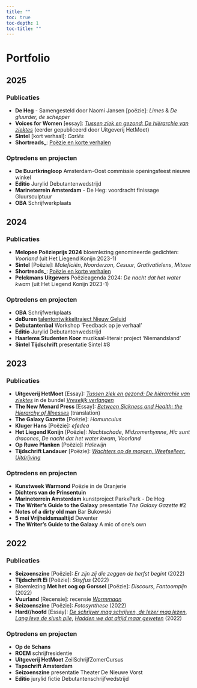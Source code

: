 ```yaml
---
title: ""
toc: true
toc-depth: 1
toc-title: ""
---
```


# Portfolio

## 2025

### Publicaties
- **De Heg** - Samengesteld door Naomi Jansen [poëzie]: *Limes* & *De gluurder, de schepper*
- **Voices for Women** [essay]: [*Tussen ziek en gezond: De hiërarchie van ziektes*](https://voicesforwomen.nl/blog/tussen-ziek-en-gezond-de-hierarchie-van-ziektes/) (eerder gepubliceerd door Uitgeverij HetMoet)
- **Sintel** [kort verhaal]: *Cariës*
- **Shortreads_**: [Poëzie en korte verhalen](https://shortreads.nl/auteur/emmalauras/) 

### Optredens en projecten
- **De Buurtkringloop** Amsterdam-Oost commissie openingsfeest nieuwe winkel
- **Editio** Jurylid Debutantenwedstrijd
- **Marineterrein Amsterdam** - De Heg: voordracht finissage Gluursculptuur
- **OBA** Schrijfwerkplaats

## 2024

### Publicaties
- **Melopee Poëzieprijs 2024** bloemlezing genomineerde gedichten: *Voorland* (uit Het Liegend Konijn 2023-1)
- **Sintel** [Poëzie]: *Maleficiën*, *Noorderzon*, *Cesuur*, *Grativatielens*, *Mitose*
- **Shortreads_**: [Poëzie en korte verhalen](https://shortreads.nl/auteur/emmalauras/) 
- **Pelckmans Uitgevers** Poëzieagenda 2024: *De nacht dat het water kwam* (uit Het Liegend Konijn 2023-1)

### Optredens en projecten
- **OBA** Schrijfwerkplaats
- **deBuren** [talentontwikkeltraject Nieuw Geluid](https://deburen.eu/magazine/nachtschade)
- **Debutantenbal** Workshop 'Feedback op je verhaal'
- **Editio** Jurylid Debutantenwedstrijd
- **Haarlems Studenten Koor** muzikaal-literair project 'Niemandsland'
- **Sintel Tijdschrift** presentatie Sintel #8

## 2023

### Publicaties
- **Uitgeverij HetMoet** [Essay]: [*Tussen ziek en gezond: De hiërarchie van ziektes*](https://www.hetmoet.com/post-1/tussen-ziek-en-gezond-de-hi%C3%ABrarchie-van-ziektes) in de bundel [*Vreselijk verlangen*](https://www.hetmoet.com/product-page/vreselijk-verlangen-een-verzameling-smachtende-mammoetjes)
- **The New Menard Press** [Essay]: [*Between Sickness and Health: the Hierarchy of Illnesses*](https://www.thenewmenardpress.com/post/between-sickness-and-health-the-hierarchy-of-illnesses) (translation)
- **The Galaxy Gazette** [Poëzie]: *Homunculus*
- **Kluger Hans** [Poëzie]: *efedea* 
- **Het Liegend Konijn** [Poëzie]: *Nachtschade*, *Midzomerhymne*, *Hic sunt dracones*, *De nacht dat het water kwam*, *Voorland*
- **Op Ruwe Planken** [Poëzie]: *Halewijn* 
- **Tijdschrift Landauer** [Poëzie]: [*Wachters op de morgen*, *Weefselleer*, *Uitdrijving*](https://tijdschriftlandauer.nl/poezie/emma-laura-schouten/)

### Optredens en projecten
- **Kunstweek Warmond** Poëzie in de Oranjerie
- **Dichters van de Prinsentuin**
- **Marineterrein Amsterdam** kunstproject ParkxPark - De Heg 
- **The Writer's Guide to the Galaxy** presentatie *The Galaxy Gazette* #2 
- **Notes of a dirty old man** Bar Bukowski
- **5 mei Vrijheidsmaaltijd** Deventer
- **The Writer's Guide to the Galaxy** A mic of one's own 

## 2022

### Publicaties
- **Seizoenszine** [Poëzie]: *Er zijn zij die zeggen de herfst begint* (2022)
- **Tijdschrift Ei** [Poëzie]: *Sisyfus* (2022) 
- Bloemlezing **Met het oog op Gorssel** [Poëzie]: *Discours*, *Fantoompijn* (2022)
- **Vuurland** [Recensie]: recensie [*Wormmaan*](https://www.vuurland.nu/post/1782)
- **Seizoenszine** [Poëzie]: *Fotosynthese* (2022)
- **Hard//hoofd** [Essay]: [*De schrijver mag schrijven, de lezer mag lezen*](https://hardhoofd.com/de-schrijver-mag-schrijven-de-lezer-mag-lezen/), [*Lang leve de slush pile*](https://hardhoofd.com/lang-leve-de-slush-pile/), [*Hadden we dat altijd maar geweten*](https://hardhoofd.com/hadden-we-dat-altijd-maar-geweten/) (2022)

### Optredens en projecten
- **Op de Schans**
- **ROEM** schrijfresidentie
- **Uitgeverij HetMoet** ZeilSchrijfZomerCursus
- **Tapschrift Amsterdam** 
- **Seizoenszine** presentatie Theater De Nieuwe Vorst
- **Editio** jurylid fictie Debutantenschrijfwedstrijd

